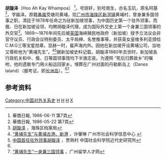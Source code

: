 {{expand|time=2014-11-17T09:17:09+00:00}}
'''胡璇泽'''（Hoo Ah Kay Whampoa） {{BD|1816年||1880年|3月27日}}<ref>華僑日報, 1986-06-11 第7頁</ref>，号琼轩，别号南生，亦名玉玑，原名阿基<ref>華僑日報, 1986-05-22 第7頁</ref>，字踰泽。原籍[[广州_(古代)|番禺]]茭塘司黄埔，现[[广州市|广州市]][[海珠区|海珠区]][[新滘镇|新滘镇]]黄埔村，曾身兼多国领事之职，清廷于1878年任命之为驻新加坡领事，为中国历史第一个驻外领事，而俄、日在新加坡设领，均聘胡璇泽代理，成为国际外交史上第一个身兼三国领事的外交官<ref name="档案">[http://www.haizhu.gov.cn/site/danganju/mrda/200908/t20090823_65002.html 胡璇泽] {{Wayback|url=http://www.haizhu.gov.cn/site/danganju/mrda/200908/t20090823_65002.html |date=20160305112823 }}，海珠区档案局{{zh-hans}}</ref>。1869～1876年间先后被[[英国|英国]]海峡殖民地政府（新加坡）授予立法议会非官守议员、行政会议特别委员、太平局绅、名誉推事等，并获英女皇维多利亚颁给C.M.G三等宝星勋章。显赫一时，蜚声海内外。因他在新加坡开设黄埔公司，当地又尊称他为“黄埔先生”。<ref name="许肇琳">[http://58.63.114.194:86/ssds/html/2005/11/200511111211123655.htm “黄埔先生”与黄埔古港、新港] {{webarchive|url=https://web.archive.org/web/20141127164927/http://58.63.114.194:86/ssds/html/2005/11/200511111211123655.htm |date=2014-11-27 }}，许肇琳 广州市社会科学信息中心 {{zh-hans}}</ref><ref name="贾熟村">[http://jds.cass.cn/UploadFiles/ztsjk/2010/12/201012271125347697.pdf 中国首任驻外领事胡璇泽] {{Wayback|url=http://jds.cass.cn/UploadFiles/ztsjk/2010/12/201012271125347697.pdf |date=20141129111144 }}，贾熟村 中国社会科学院近代史研究所{{zh-hans}}</ref>据新加坡史料记载，胡璇泽1880年去世时，新加坡各行政机关和中、俄、日等国领事馆均下半旗志哀。为遵照 “死后归葬故乡”的嘱咐，他的遗骸专门用火船运回家乡，埋葬在广州对面的丹勒斯岛上（Danes Ialand）（据考证，即[[长洲岛_(广州)|长洲岛]]）。<ref name="贾熟村" /><ref name="留学">[http://www.gzhwrc.com/mlgz/ycgj/201102/t20110221_155136.htm “黄埔先生”一身兼三国领事] {{Wayback|url=http://www.gzhwrc.com/mlgz/ycgj/201102/t20110221_155136.htm |date=20160304115943 }}，广州留学人才网{{zh-hans}}</ref>

== 参考资料 ==
{{reflist}}


[[Category:中国对外关系史|Category:中国对外关系史]]
[[Category:清朝外交官|H]]
[[Category:太平紳士|H]]
[[Category:廣州人|H]]
[[Category:胡姓|X]]